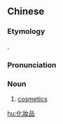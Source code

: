 {{also|化妆品|化粧品}}
==Chinese==
{{zh-forms|s=化妆品|t2=化粧品|type=21}}

===Etymology===
{{borrowing|zh|ja|-}} {{ja-r|化粧品|けしょうひん}}.

===Pronunciation===
{{zh-pron
|m=huàzhuāngpǐn
|c=faa3 zong1 ban2
|mn=hòa-chong-phín
|cat=n
}}

===Noun===
{{zh-noun}}

# [[cosmetics]]

[[hu:化妝品]]